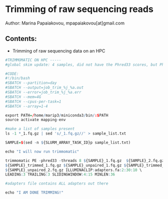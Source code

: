 # Trimming of raw sequencing reads 
Author: Marina Papaiakovou, mpapaiakovou[at]gmail.com 

## Contents: 
- Trimming of raw sequencing data on an HPC 

```r

#TRIMMOMATIC ON HPC -----
#global skim update: 4 samples, did not have the Phred33 scores, but Phred64, so I had to add the --phred64 flag on trimmomatic 

#CODE: 
#!/bin/bash
#SBATCH --partition=day
#SBATCH --output=job_trim_%j_%a.out
#SBATCH --error=job_trim_%j_%a.err
#SBATCH --mem=4G
#SBATCH --cpus-per-task=1
#SBATCH --array=1-4

export PATH=/home/marip3/miniconda3/bin/:$PATH
source activate mapping-env

#make a list of samples present
ls -1 *_1.fq.gz | sed 's/_1.fq.gz//' > sample_list.txt

SAMPLE=$(sed -n ${SLURM_ARRAY_TASK_ID}p sample_list.txt)

echo "I will now run trimmomatic"

trimmomatic PE -phred33 -threads 8 ${SAMPLE}_1.fq.gz  ${SAMPLE}_2.fq.gz \
${SAMPLE}_trimmed_1.fq.gz ${SAMPLE}_unpaired_1.fq.gz ${SAMPLE}_trimmed_2.fq.gz \
${SAMPLE}_unpaired_2.fq.gz ILLUMINACLIP:adapters.fa:2:30:10 \
LEADING:3 TRAILING:3 SLIDINGWINDOW:4:15 MINLEN:36

#adapters file contains ALL adapters out there 

echo "I AM DONE TRIMMING!"

```
